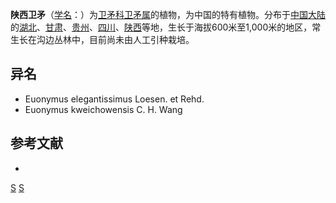 {{Speciesbox 
| taxon = Euonymus schensianus
| authority = Maxim.
}}
'''陕西卫矛'''（[[学名|学名]]：{{lang|la|''Euonymus schensianus''}}）为[[卫矛科|卫矛科]][[卫矛属|卫矛属]]的植物，为中国的特有植物。分布于[[中国大陆|中国大陆]]的[[湖北|湖北]]、[[甘肃|甘肃]]、[[贵州|贵州]]、[[四川|四川]]、[[陕西|陕西]]等地，生长于海拔600米至1,000米的地区，常生长在沟边丛林中，目前尚未由人工引种栽培。

== 异名 ==
* Euonymus elegantissimus Loesen. et Rehd.
* Euonymus kweichowensis C. H. Wang

== 参考文献 ==
<div class="references-small">
* {{cite web| url =http://www.bioinfo.cn/db05/KmzwSpecies.php?action=view&id=2977| title =陕西卫矛| work =《中国高等植物数据库全库》| publisher =中国科学院微生物研究所| author =昆明植物研究所| accessdate =2009-02-23| deadurl =yes| archiveurl =https://web.archive.org/web/20160305014933/http://www.bioinfo.cn/db05/KmzwSpecies.php?action=view&id=2977| archivedate =2016-03-05}}
</div>

{{Taxonbar}}

[[Category:卫矛属|S]]
[[Category:中國特有植物|S]]